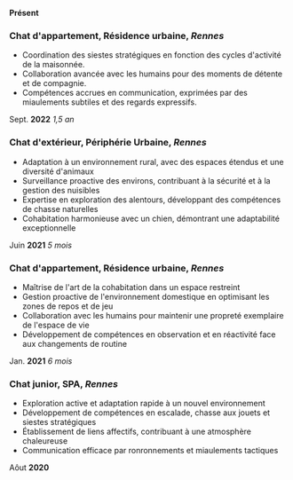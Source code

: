 **Présent**

### **Chat d'appartement**, Résidence urbaine, _Rennes_

- Coordination des siestes stratégiques en fonction des cycles d'activité de la maisonnée.
- Collaboration avancée avec les humains pour des moments de détente et de compagnie.
- Compétences accrues en communication, exprimées par des miaulements subtiles et des regards expressifs.



Sept. **2022** _1,5 an_

### **Chat d'extérieur**, Périphérie Urbaine, _Rennes_

- Adaptation à un environnement rural, avec des espaces étendus et une diversité d'animaux
- Surveillance proactive des environs, contribuant à la sécurité et à la gestion des nuisibles
- Expertise en exploration des alentours, développant des compétences de chasse naturelles
- Cohabitation harmonieuse avec un chien, démontrant une adaptabilité exceptionnelle



Juin **2021** _5 mois_

### **Chat d'appartement**, Résidence urbaine, _Rennes_

- Maîtrise de l'art de la cohabitation dans un espace restreint
- Gestion proactive de l'environnement domestique en optimisant les zones de repos et de jeu
- Collaboration avec les humains pour maintenir une propreté exemplaire de l'espace de vie
- Développement de compétences en observation et en réactivité face aux changements de routine



Jan. **2021** _6 mois_

### **Chat junior**, SPA, _Rennes_

- Exploration active et adaptation rapide à un nouvel environnement
- Développement de compétences en escalade, chasse aux jouets et siestes stratégiques
- Établissement de liens affectifs, contribuant à une atmosphère chaleureuse
- Communication efficace par ronronnements et miaulements tactiques

Aôut **2020** _&nbsp;_
